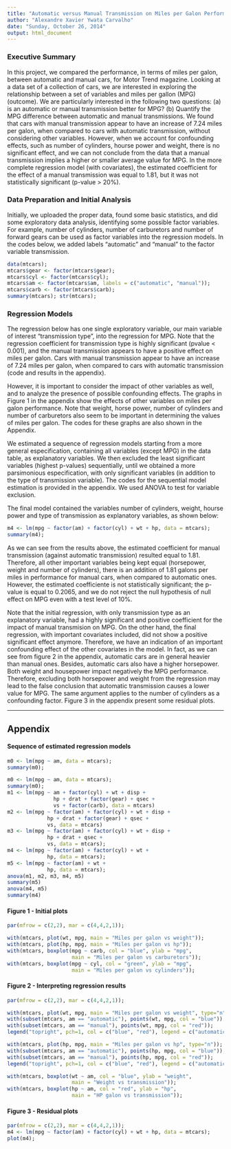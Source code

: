```yaml
---
title: "Automatic versus Manual Transmission on Miles per Galon Performance"
author: "Alexandre Xavier Ywata Carvalho"
date: "Sunday, October 26, 2014"
output: html_document
---
```


### Executive Summary

In this project, we compared the performance, in terms of miles per galon, between automatic and manual cars, for Motor Trend magazine. Looking at a data set of a collection of cars, we are interested in exploring the relationship between a set of variables and miles per gallon (MPG) (outcome). We are particularly interested in the following two questions: (a) is an automatic or manual transmission better for MPG? (b) Quantify the MPG difference between automatic and manual transmissions. We found that cars with manual transmission appear to have an increase of 7.24 miles per galon, when compared to cars with automatic transmission, without considering other variables. However, when we account for confounding effects, such as number of cylinders, hourse power and weight, there is no significant effect, and we can not conclude from the data that a manual transmission implies a higher or smaller average value for MPG. In the more complete regression model (with covariates), the estimated coefficient for the effect of a manual transmission was equal to 1.81, but it was not statistically significant (p-value > 20%).

### Data Preparation and Initial Analysis

Initially, we uploaded the proper data, found some basic statistics, and did some exploratory data analysis, identifying some possible factor variables. For example, number of cylinders, number of carburetors and number of forward gears can be used as factor variables into the regression models. In the codes below, we added labels "automatic" and "manual" to the factor variable transmission.

```r
data(mtcars);
mtcars$gear <- factor(mtcars$gear);
mtcars$cyl <- factor(mtcars$cyl);
mtcars$am <- factor(mtcars$am, labels = c("automatic", "manual"));
mtcars$carb <- factor(mtcars$carb);
summary(mtcars); str(mtcars);
```

### Regression Models

The regression below has one single exploratory variable, our main variable of interest "transmission type", into the regression for MPG. Note that the regression coefficient for transmission type is highly significant (pvalue < 0.001), and the manual transmission appears to have a positive effect on miles per galon. Cars with manual transmission appear to have an increase of 7.24 miles per galon, when compared to cars with automatic transmission (code and results in the appendix). 

However, it is important to consider the impact of other variables as well, and to analyze the presence of possible confounding effects. The graphs in Figure 1 in the appendix show the effects of other variables on miles per galon performance. Note that weight, horse power, number of cylinders and number of carburetors also seem to be important in determining the values of miles per galon. The codes for these graphs are also shown in the Appendix. 

We estimated a sequence of regression models starting from a more general especification, containing all variables (except MPG) in the data table, as explanatory variables. We then excluded the least significant variables (highest p-values) sequentially, until we obtained a more parsimonious especification, with only significant variables (in addition to the type of transmission variable). The codes for the sequential model estimation is provided in the appendix. We used ANOVA to test for variable exclusion. 

The final model contained the variables number of cylinders, weight, hourse power and type of transmission as explanatory variables, as shown below:

```r
m4 <- lm(mpg ~ factor(am) + factor(cyl) + wt + hp, data = mtcars); 
summary(m4);
```

As we can see from the results above, the estimated coefficient for manual transmission (against automatic transmission) resulted equal to 1.81. Therefore, all other important variables being kept equal (horsepower, weight and number of cylinders), there is an addition of 1.81 galons per miles in performance for manual cars, when compared to automatic ones. However, the estimated coefficiente is not statistically significant; the p-value is equal to 0.2065, and we do not reject the null hypothesis of null effect on MPG even with a test level of 10%. 

Note that the initial regression, with only transmission type as an explanatory variable, had a highly significant and positive coefficient for the impact of manual transmision on MPG. On the other hand, the final regression, with important covariates included, did not show a positive significant effect anymore. Therefore, we have an indication of an important confounding effect of the other covariates in the model. In fact, as we can see from figure 2 in the appendix, automatic cars are in general heavier than manual ones. Besides, automatic cars also have a higher horsepower. Both weight and housepower impact negatively the MPG performance. Therefore, excluding both horsepower and weight from the regression may lead to the false conclusion that automatic transmission causes a lower value for MPG. The same argument applies to the number of cylinders as a confounding factor. Figure 3 in the appendix present some residual plots.

---

## Appendix

#### Sequence of estimated regression models

```r
m0 <- lm(mpg ~ am, data = mtcars);
summary(m0);
```

```r
m0 <- lm(mpg ~ am, data = mtcars);
summary(m0);
m1 <- lm(mpg ~ am + factor(cyl) + wt + disp + 
               hp + drat + factor(gear) + qsec +
               vs + factor(carb), data = mtcars)
m2 <- lm(mpg ~ factor(am) + factor(cyl) + wt + disp + 
             hp + drat + factor(gear) + qsec +
             vs, data = mtcars)
m3 <- lm(mpg ~ factor(am) + factor(cyl) + wt + disp + 
             hp + drat + qsec +
             vs, data = mtcars);
m4 <- lm(mpg ~ factor(am) + factor(cyl) + wt + 
             hp, data = mtcars);
m5 <- lm(mpg ~ factor(am) + wt + 
             hp, data = mtcars);
anova(m1, m2, m3, m4, m5)
summary(m5)
anova(m4, m5)
summary(m4)
```

#### Figure 1 - Initial plots

```r
par(mfrow = c(2,2), mar = c(4,4,2,1));

with(mtcars, plot(wt, mpg, main = "Miles per galon vs weight"));
with(mtcars, plot(hp, mpg, main = "Miles per galon vs hp"));
with(mtcars, boxplot(mpg ~ carb, col = "blue", ylab = "mpg", 
                     main = "Miles per galon vs carburetors"));
with(mtcars, boxplot(mpg ~ cyl, col = "green", ylab = "mpg", 
                     main = "Miles per galon vs cylinders"));
```

#### Figure 2 - Interpreting regression results

```r
par(mfrow = c(2,2), mar = c(4,4,2,1));

with(mtcars, plot(wt, mpg, main = "Miles per galon vs weight", type="n"));
with(subset(mtcars, am == "automatic"), points(wt, mpg, col = "blue"));
with(subset(mtcars, am == "manual"), points(wt, mpg, col = "red"));
legend("topright", pch=1, col = c("blue", "red"), legend = c("automatic", "manual"));

with(mtcars, plot(hp, mpg, main = "Miles per galon vs hp", type="n"));
with(subset(mtcars, am == "automatic"), points(hp, mpg, col = "blue"));
with(subset(mtcars, am == "manual"), points(hp, mpg, col = "red"));
legend("topright", pch=1, col = c("blue", "red"), legend = c("automatic", "manual"));

with(mtcars, boxplot(wt ~ am, col = "blue", ylab = "weight", 
                     main = "Weight vs transmission"));
with(mtcars, boxplot(hp ~ am, col = "red", ylab = "hp", 
                     main = "HP galon vs transmission"));
```

#### Figure 3 - Residual plots

```r
par(mfrow = c(2,2), mar = c(4,4,2,1));
m4 <- lm(mpg ~ factor(am) + factor(cyl) + wt + hp, data = mtcars); 
plot(m4);
```



